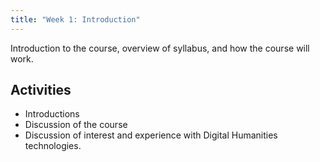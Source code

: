```yaml
---
title: "Week 1: Introduction"
---
```


Introduction to the course, overview of syllabus, and how the course will work.

## Activities
- Introductions
- Discussion of the course
- Discussion of interest and experience with Digital Humanities technologies.
